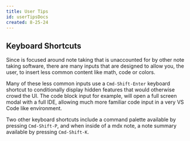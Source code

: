 ```yaml
---
title: User Tips
id: userTipsDocs
created: 8-25-24
---
```



## Keyboard Shortcuts

Since <LogoAsText /> is focused around note taking that is unaccounted for by other note taking software, there are many inputs that are designed to allow you, the user, to insert less common content like math, code or colors.

Many of these less common inputs use a `Cmd-Shift-Enter` keyboard shortcut to conditionally display hidden features that would otherwise crowd the UI. The code block input for example, will open a full screen modal with a full IDE, allowing much more familiar code input in a very VS Code like environment.

Two other keyboard shortcuts include a command palette available by pressing `Cmd-Shift-P`, and when inside of a mdx note, a note summary available by pressing `Cmd-Shift-K`.
